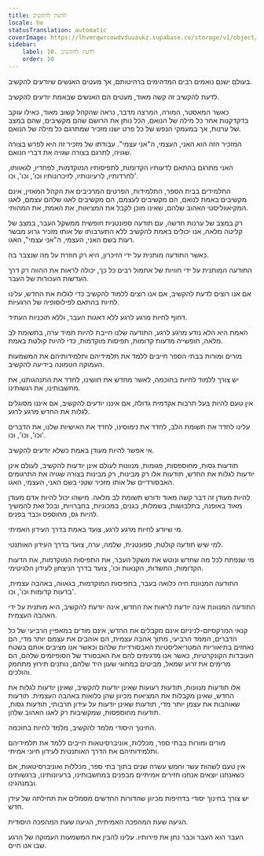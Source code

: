 ```yaml
---
title: לדעת להקשיב
locale: he
statusTranslation: automatic
coverImage: https://lhvmrqwrcowdvduuaukz.supabase.co/storage/v1/object/public/strapi-uploads/small_cover-educacion-fundamental.webp-2d51a7828a2b1309555be27f7e2a61a0.webp
sidebar:
    label: 10. לדעת להקשיב
    order: 10
---
```

בעולם ישנם נואמים רבים המדהימים ברהיטותם, אך מעטים האנשים שיודעים להקשיב.

לדעת להקשיב זה קשה מאוד, מעטים הם האנשים שבאמת יודעים להקשיב.

כאשר המאסטר, המורה, המרצה מדבר, נראה שהקהל קשוב מאוד, כאילו עוקב בדקדקנות אחר כל מילה של הנואם, הכל נותן את הרושם שהם מקשיבים, שהם במצב של ערנות, אך במעמקי הנפש של כל פרט ישנו מזכיר שמתרגם כל מילה של הנואם.

המזכיר הזה הוא האני, העצמי, ה"אני עצמי". עבודתו של מזכיר זה היא לפרש בצורה שגויה, לתרגם בצורה שגויה את דברי הנואם.

האני מתרגם בהתאם לדעותיו הקדומות, לתפיסותיו המוקדמות, לפחדיו, לגאוותו, לחרדותיו, לרעיונותיו, לזיכרונותיו וכו', וכו', וכו'.

התלמידים בבית הספר, התלמידות, הפרטים המרכיבים את הקהל המאזין, אינם מקשיבים באמת לנואם, הם מקשיבים לעצמם, הם מקשיבים לאגו שלהם עצמם, לאגו המקיאווליסטי האהוב שלהם, שאינו מוכן לקבל את המציאות, את האמת, את המהותי.

רק במצב של ערנות חדשה, עם תודעה ספונטנית חופשית ממשקל העבר, במצב של קליטה מלאה, אנו יכולים באמת להקשיב ללא התערבותו של אותו מזכיר גרוע מבשר רעות בשם האני, העצמי, ה"אני עצמי", האגו.

כאשר התודעה מותנית על ידי הזיכרון, היא רק חוזרת על מה שנצבר בה.

התודעה המותנית על ידי חוויות של אתמול רבים כל כך, יכולה לראות את ההווה רק דרך העדשות העכורות של העבר.

אם אנו רוצים לדעת להקשיב, אם אנו רוצים ללמוד להקשיב כדי לגלות את החדש, עלינו לחיות בהתאם לפילוסופיה של הרגעיות.

דחוף לחיות מרגע לרגע ללא דאגות העבר, וללא תוכניות העתיד.

האמת היא הלא נודע מרגע לרגע, התודעה שלנו חייבת להיות תמיד ערה, בתשומת לב מלאה, חופשייה מדעות קדומות, תפיסות מוקדמות, כדי להיות קולטת באמת.

מורים ומורות בבתי הספר חייבים ללמד את תלמידיהם ותלמידותיהם את המשמעות העמוקה הטמונה בידיעה להקשיב.

יש צורך ללמוד לחיות בחוכמה, לאשר מחדש את חושינו, לחדד את התנהגותנו, את מחשבותינו, את רגשותינו.

אין טעם להיות בעל תרבות אקדמית גדולה, אם איננו יודעים להקשיב, אם איננו מסוגלים לגלות את החדש מרגע לרגע.

עלינו לחדד את תשומת הלב, לחדד את נימוסינו, לחדד את האישיות שלנו, את הדברים וכו', וכו', וכו'.

אי אפשר להיות מעודן באמת כשלא יודעים להקשיב.

תודעות גסות, מחוספסות, פגומות, מנוונות לעולם אינן יודעות להקשיב, לעולם אינן יודעות לגלות את החדש, תודעות אלו רק מבינות, רק מבינות בצורה שגויה את התרגומים האבסורדיים של אותו מזכיר שטני בשם האני, העצמי, האגו.

להיות מעודן זה דבר קשה מאוד ודורש תשומת לב מלאה. מישהו יכול להיות אדם מעודן מאוד באופנה, בתלבושות, בשמלות, בגנים, במכוניות, בחברויות, ובכל זאת להמשיך להיות גס, מחוספס וכבד בפנים.

מי שיודע לחיות מרגע לרגע, צועד באמת בדרך העידון האמיתי.

למי שיש תודעה קולטת, ספונטנית, שלמה, ערה, צועד בדרך העידון האותנטי.

מי שנפתח לכל מה שחדש ונוטש את משקל העבר, את התפיסות המוקדמות, את הדעות הקדומות, החשדות, הקנאות וכו', צועד בדרך הניצחון לעידון הלגיטימי.

התודעה המנוונת חיה כלואה בעבר, בתפיסות המוקדמות, בגאווה, באהבה עצמית, בדעות קדומות וכו', וכו'.

התודעה המנוונת אינה יודעת לראות את החדש, אינה יודעת להקשיב, היא מותנית על ידי האהבה העצמית.

קנאי המרקסיזם-לניניזם אינם מקבלים את החדש; אינם מודים במאפיין הרביעי של כל הדברים, הממד הרביעי, מתוך אהבה עצמית, הם אוהבים את עצמם יותר מדי, הם נאחזים בתיאוריות המטריאליסטיות האבסורדיות שלהם וכאשר אנו מציבים אותם בשטח העובדות הקונקרטיות, כאשר אנו מדגימים להם את האבסורד של הסופיזמים שלהם, הם מרימים את זרוע שמאל, מביטים במחוגי שעון היד שלהם, נותנים תירוץ מתחמק והולכים.

אלו תודעות מנוונות, תודעות רעועות שאינן יודעות להקשיב, שאינן יודעות לגלות את החדש, שאינן מקבלות את המציאות מכיוון שהן כלואות באהבה העצמית. תודעות שאוהבות את עצמן יותר מדי, תודעות שאינן יודעות על עידון תרבותי, תודעות גסות, תודעות מחוספסות, שמקשיבות רק לאגו האהוב שלהן.

החינוך היסודי מלמד להקשיב, מלמד לחיות בחוכמה.

מורים ומורות בבתי ספר, מכללות, אוניברסיטאות חייבים ללמד את תלמידיהם ותלמידותיהם את הדרך האותנטית לעידון חיוני אמיתי.

אין טעם לשהות עשר וחמש עשרה שנים בתוך בתי ספר, מכללות ואוניברסיטאות, אם כשאנחנו יוצאים אנחנו חזירים אמיתיים מבפנים במחשבותינו, ברעיונותינו, ברגשותינו ובמנהגינו.

יש צורך בחינוך יסודי בדחיפות מכיוון שהדורות החדשים מסמלים את תחילתה של עידן חדש.

הגיעה שעת המהפכה האמיתית, הגיעה שעת המהפכה היסודית.

העבר הוא העבר וכבר נתן את פירותיו. עלינו להבין את המשמעות העמוקה של הרגע שבו אנו חיים.

